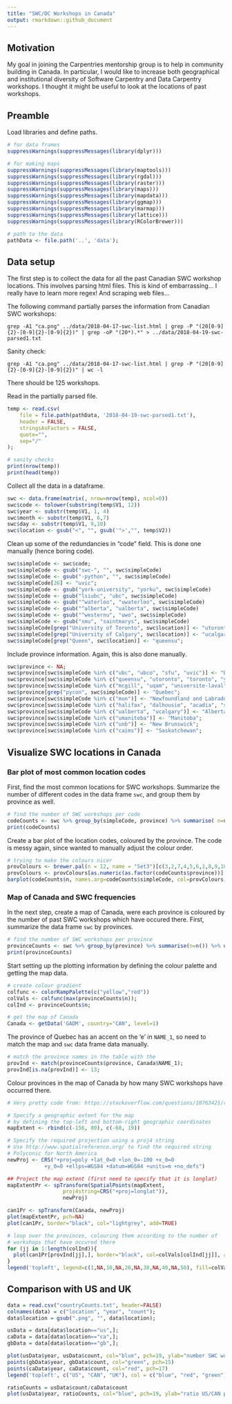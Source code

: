 ```yaml
---
title: "SWC/DC Workshops in Canada"
output: rmarkdown::github_document
---
```


## Motivation

My goal in joining the Carpentries mentorship group is to help in community building in Canada.  In particular, I would like to increase both geographical and institutional diversity of Software Carpentry and Data Carpentry workshops.  I thought it might be useful to look at the locations of past workshops.

## Preamble

Load libraries and define paths.
```r
# for data frames
suppressWarnings(suppressMessages(library(dplyr)))

# for making maps
suppressWarnings(suppressMessages(library(maptools)))
suppressWarnings(suppressMessages(library(rgdal)))
suppressWarnings(suppressMessages(library(raster)))
suppressWarnings(suppressMessages(library(maps)))
suppressWarnings(suppressMessages(library(mapdata)))
suppressWarnings(suppressMessages(library(ggmap)))
suppressWarnings(suppressMessages(library(marmap)))
suppressWarnings(suppressMessages(library(lattice)))
suppressWarnings(suppressMessages(library(RColorBrewer)))

# path to the data
pathData <- file.path('..', 'data');
```

## Data setup

The first step is to collect the data for all the past Canadian SWC workshop locations.  This involves parsing html files.  This is kind of embarrassing... I really have to learn more regex!  And scraping web files... 

The following command partially parses the information from Canadian SWC workshops:
```shell
grep -A1 "ca.png" ../data/2018-04-17-swc-list.html | grep -P "(20[0-9]{2}-[0-9]{2}-[0-9]{2})" | grep -oP "(20*).*" > ../data/2018-04-19-swc-parsed1.txt
```

Sanity check:
```shell
grep -A1 "ca.png" ../data/2018-04-17-swc-list.html | grep -P "(20[0-9]{2}-[0-9]{2}-[0-9]{2})" | wc -l
```
There should be 125 workshops.

Read in the partially parsed file.
```r
temp <- read.csv(
	file = file.path(pathData, '2018-04-19-swc-parsed1.txt'),
	header = FALSE,
	stringsAsFactors = FALSE,
	quote="",
	sep="/"
);

# sanity checks
print(nrow(temp))
print(head(temp))
```

Collect all the data in a dataframe.
```r
swc <- data.frame(matrix(, nrow=nrow(temp), ncol=0))
swc$code <- tolower(substring(temp$V1, 12))
swc$year <- substr(temp$V1, 1, 4)
swc$month <- substr(temp$V1, 6,7)
swc$day <- substr(temp$V1, 9,10)
swc$location <- gsub("<", "", gsub('">',"", temp$V2))
```

Clean up some of the redundancies in "code" field.  This is done one manually (hence boring code).
```r
swc$simpleCode <- swc$code;
swc$simpleCode <- gsub("swc-", "", swc$simpleCode)
swc$simpleCode <- gsub("-python", "", swc$simpleCode)
swc$simpleCode[26] <- "uvic";
swc$simpleCode <- gsub("york-university", "yorku", swc$simpleCode)
swc$simpleCode <- gsub("lsiubc", "ubc", swc$simpleCode)
swc$simpleCode <- gsub("^waterloo", "uwaterloo", swc$simpleCode)
swc$simpleCode <- gsub("^alberta", "ualberta", swc$simpleCode)
swc$simpleCode <- gsub("^westernu", "uwo", swc$simpleCode)
swc$simpleCode <- gsub("smu", "saintmarys", swc$simpleCode)
swc$simpleCode[grep("University of Toronto", swc$location)] <- "utoronto";
swc$simpleCode[grep("University of Calgary", swc$location)] <- "ucalgary";
swc$simpleCode[grep("Queen", swc$location)] <- "queensu";
```

Include province information. Again, this is also done manually.
```r
swc$province <- NA;
swc$province[swc$simpleCode %in% c("ubc", "ubco", "sfu", "uvic")] <- "British Columbia";
swc$province[swc$simpleCode %in% c("queensu", "utoronto", "toronto", "yorku", "mcmaster", "uwaterloo", "uoit", "brocku", "camh", "conestoga", "uguelph", "uwo", "sickkids", "wise-toronto", "oicr-toronto", "mozilla")] <- "Ontario";
swc$province[swc$simpleCode %in% c("mcgill", "uqam", "universite-laval", "umontreal", "montreal", "fmv")] <- "Quebec";
swc$province[grep("pycon", swc$simpleCode)] <- "Quebec";
swc$province[swc$simpleCode %in% c("mun")] <- "Newfoundland and Labrador";
swc$province[swc$simpleCode %in% c("halifax", "dalhousie", "acadia", "saintmarys")] <- "Nova Scotia";
swc$province[swc$simpleCode %in% c("ualberta", "ucalgary")] <- "Alberta";
swc$province[swc$simpleCode %in% c("umanitoba")] <- "Manitoba";
swc$province[swc$simpleCode %in% c("unb")] <- "New Brunswick";
swc$province[swc$simpleCode %in% c("caims")] <- "Saskatchewan";
```

## Visualize SWC locations in Canada

### Bar plot of most common location codes

First, find the most common locations for SWC workshops. Summarize the number of different codes in the data frame `swc`, and group them by province as well.
```r
# find the number of SWC workshops per code
codeCounts <- swc %>% group_by(simpleCode, province) %>% summarise( n=n()) %>% ungroup() %>% arrange(-n)
print(codeCounts)
```

Create a bar plot of the location codes, coloured by the province.  The code is messy again, since wanted to manually adjust the colour order.
```r
# trying to make the colours nicer
provColours <- brewer.pal(n = 12, name = "Set3")[c(3,2,7,4,5,6,1,8,9,10)]
provColours <- provColours[as.numeric(as.factor(codeCounts$province))]
barplot(codeCounts$n, names.arg=codeCounts$simpleCode, col=provColours, cex.names=1,las=2)
```

### Map of Canada and SWC frequencies

In the next step, create a map of Canada, were each province is coloured by the number of past SWC workshops which have occured there. First, summarize the data frame `swc` by provinces.  
```r
# find the number of SWC workshops per province
provinceCounts <- swc %>% group_by(province) %>% summarise(n=n()) %>% ungroup() %>% arrange(-n)
print(provinceCounts)
```

Start setting up the plotting information by defining the colour palette and getting the map data.
```r
# create colour gradient
colfunc <- colorRampPalette(c("yellow","red"))
colVals <- colfunc(max(provinceCounts$n));
colInd <- provinceCounts$n;

# get the map of Canada
Canada <- getData('GADM', country="CAN", level=1)
```

The province of Quebec has an accent on the 'e' in `NAME_1`, so need to match the map and `swc` data frame data manually. 
```r
# match the province names in the table with the
provInd <- match(provinceCounts$province, Canada$NAME_1);
provInd[is.na(provInd)] <- 13;
```

Colour provinces in the map of Canada by how many SWC workshops have occurred there. 
```r
# Very pretty code from: https://stackoverflow.com/questions/10763421/r-creating-a-map-of-selected-canadian-provinces-and-u-s-states?utm_medium=organic&utm_source=google_rich_qa&utm_campaign=google_rich_qa

# Specify a geographic extent for the map
# by defining the top-left and bottom-right geographic coordinates
mapExtent <- rbind(c(-156, 80), c(-68, 19))

# Specify the required projection using a proj4 string
# Use http://www.spatialreference.org/ to find the required string
# Polyconic for North America
newProj <- CRS("+proj=poly +lat_0=0 +lon_0=-100 +x_0=0 
            +y_0=0 +ellps=WGS84 +datum=WGS84 +units=m +no_defs")

## Project the map extent (first need to specify that it is longlat) 
mapExtentPr <- spTransform(SpatialPoints(mapExtent, 
                  proj4string=CRS("+proj=longlat")),
                  newProj)

can1Pr <- spTransform(Canada, newProj)
plot(mapExtentPr, pch=NA)
plot(can1Pr, border="black", col="lightgrey", add=TRUE)

# loop over the provinces, colouring them according to the number of 
# workshops that have occured there
for (jj in 1:length(colInd)){
  plot(can1Pr[provInd[jj],], border="black", col=colVals[colInd[jj]], add=TRUE)
}
legend('topleft', legend=c(1,NA,10,NA,20,NA,30,NA,40,NA,50), fill=colVals[c(1,seq(5, 50, 5))], bty="n", x.intersp = 2, y.intersp = .5)
```

## Comparison with US and UK

```r
data = read.csv("countryCounts.txt", header=FALSE)
colnames(data) = c("location", "year", "count");
data$location = gsub(".png", "", data$location);

usData = data[data$location=="us",];
caData = data[data$location=="ca",];
gbData = data[data$location=="gb",];

plot(usData$year, usData$count, col="blue", pch=19, ylab="number SWC workshops", xlab="year", ylim=c(-5, 140))
points(gbData$year, gbData$count, col="green", pch=15)
points(caData$year, caData$count, col="red", pch=17)
legend('topleft', c("US", "CAN", "UK"), col = c("blue", "red", "green"), pch=c(19, 17, 15))

ratioCounts = usData$count/caData$count
plot(usData$year, ratioCounts, col="blue", pch=19, ylab="ratio US/CAN past workshops", xlab="year")
```